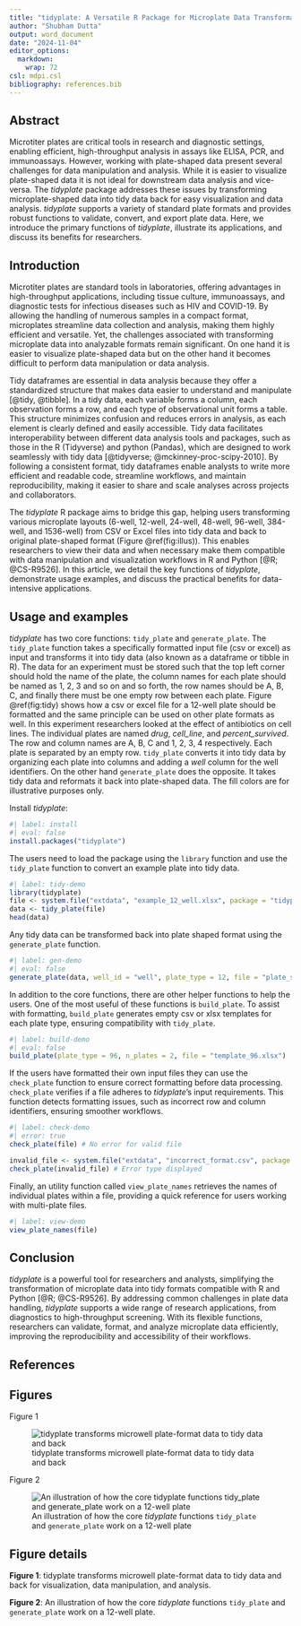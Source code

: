 ```yaml
---
title: "tidyplate: A Versatile R Package for Microplate Data Transformation"
author: "Shubham Dutta"
output: word_document
date: "2024-11-04"
editor_options: 
  markdown: 
    wrap: 72
csl: mdpi.csl
bibliography: references.bib
---
```


## Abstract

Microtiter plates are critical tools in research and diagnostic
settings, enabling efficient, high-throughput analysis in assays like
ELISA, PCR, and immunoassays. However, working with plate-shaped data
present several challenges for data manipulation and analysis. While it
is easier to visualize plate-shaped data it is not ideal for downstream
data analysis and vice-versa. The *tidyplate* package addresses these
issues by transforming microplate-shaped data into tidy data back for
easy visualization and data analysis. *tidyplate* supports a variety of
standard plate formats and provides robust functions to validate,
convert, and export plate data. Here, we introduce the primary functions
of *tidyplate*, illustrate its applications, and discuss its benefits
for researchers.

## Introduction

Microtiter plates are standard tools in laboratories, offering
advantages in high-throughput applications, including tissue culture,
immunoassays, and diagnostic tests for infectious diseases such as HIV
and COVID-19. By allowing the handling of numerous samples in a compact
format, microplates streamline data collection and analysis, making them
highly efficient and versatile. Yet, the challenges associated with
transforming microplate data into analyzable formats remain significant.
On one hand it is easier to visualize plate-shaped data but on the other
hand it becomes difficult to perform data manipulation or data analysis.

Tidy dataframes are essential in data analysis because they offer a
standardized structure that makes data easier to understand and
manipulate [@tidy, @tibble]. In a tidy data, each variable forms a column,
each observation forms a row, and each type of observational unit forms
a table. This structure minimizes confusion and reduces errors in
analysis, as each element is clearly defined and easily accessible. Tidy
data facilitates interoperability between different data analysis tools
and packages, such as those in the R (Tidyverse) and python (Pandas),
which are designed to work seamlessly with tidy data [@tidyverse;
@mckinney-proc-scipy-2010]. By following a consistent format, tidy
dataframes enable analysts to write more efficient and readable code,
streamline workflows, and maintain reproducibility, making it easier to
share and scale analyses across projects and collaborators.

The *tidyplate* R package aims to bridge this gap, helping users
transforming various microplate layouts (6-well, 12-well, 24-well,
48-well, 96-well, 384-well, and 1536-well) from CSV or Excel files into
tidy data and back to original plate-shaped format (Figure
\@ref(fig:illus)). This enables researchers to view their data and when
necessary make them compatible with data manipulation and visualization
workflows in R and Python [@R; @CS-R9526]. In this article, we detail the key functions
of *tidyplate*, demonstrate usage examples, and discuss the practical
benefits for data-intensive applications.

## Usage and examples

*tidyplate* has two core functions: `tidy_plate` and `generate_plate`.
The `tidy_plate` function takes a specifically formatted input file (csv
or excel) as input and transforms it into tidy data (also known as a
dataframe or tibble in R). The data for an experiment must be stored
such that the top left corner should hold the name of the plate, the
column names for each plate should be named as 1, 2, 3 and so on and so
forth, the row names should be A, B, C, and finally there must be one
empty row between each plate. Figure \@ref(fig:tidy) shows how a csv or
excel file for a 12-well plate should be formatted and the same
principle can be used on other plate formats as well. In this experiment
researchers looked at the effect of antibiotics on cell lines. The
individual plates are named *drug*, *cell_line*, and *percent_survived*.
The row and column names are A, B, C and 1, 2, 3, 4 respectively. Each
plate is separated by an empty row. `tidy_plate` converts it into tidy
data by organizing each plate into columns and adding a *well* column
for the well identifiers. On the other hand `generate_plate` does the
opposite. It takes tidy data and reformats it back into plate-shaped
data. The fill colors are for illustrative purposes only.

Install *tidyplate*:

```r
#| label: install
#| eval: false
install.packages("tidyplate")
```

The users need to load the package using the `library` function and use
the `tidy_plate` function to convert an example plate into tidy data.

```r
#| label: tidy-demo
library(tidyplate)
file <- system.file("extdata", "example_12_well.xlsx", package = "tidyplate")
data <- tidy_plate(file)
head(data)
```

Any tidy data can be transformed back into plate shaped format using the
`generate_plate` function.

```r
#| label: gen-demo
#| eval: false
generate_plate(data, well_id = "well", plate_type = 12, file = "plate_shaped.csv")
```

In addition to the core functions, there are other helper functions to
help the users. One of the most useful of these functions is
`build_plate`. To assist with formatting, `build_plate` generates empty
csv or xlsx templates for each plate type, ensuring compatibility with
`tidy_plate`.

```r
#| label: build-demo
#| eval: false
build_plate(plate_type = 96, n_plates = 2, file = "template_96.xlsx")
```

If the users have formatted their own input files they can use the
`check_plate` function to ensure correct formatting before data
processing. `check_plate` verifies if a file adheres to *tidyplate*'s
input requirements. This function detects formatting issues, such as
incorrect row and column identifiers, ensuring smoother workflows.

```r
#| label: check-demo
#| error: true
check_plate(file) # No error for valid file

invalid_file <- system.file("extdata", "incorrect_format.csv", package = "tidyplate")
check_plate(invalid_file) # Error type displayed
```

Finally, an utility function called `view_plate_names` retrieves the
names of individual plates within a file, providing a quick reference
for users working with multi-plate files.

```r
#| label: view-demo
view_plate_names(file)
```

## Conclusion

*tidyplate* is a powerful tool for researchers and analysts, simplifying
the transformation of microplate data into tidy formats compatible with
R and Python [@R; @CS-R9526]. By addressing common challenges in plate data handling,
*tidyplate* supports a wide range of research applications, from
diagnostics to high-throughput screening. With its flexible functions,
researchers can validate, format, and analyze microplate data
efficiently, improving the reproducibility and accessibility of their
workflows.

## References

::: {#refs}
:::

\newpage

## Figures

Figure 1

![tidyplate transforms microwell plate-format data to tidy data and
back](paper_fig/tidyplate_illus.png){#fig:illus}

\newpage

Figure 2

![An illustration of how the core *tidyplate* functions `tidy_plate` and
`generate_plate` work on a 12-well
plate](paper_fig/tidy_plate.png){#fig:tidy}

\newpage

## Figure details

**Figure 1**: tidyplate transforms microwell plate-format data to tidy
data and back for visualization, data manipulation, and analysis.

**Figure 2**: An illustration of how the core *tidyplate* functions
`tidy_plate` and `generate_plate` work on a 12-well plate.
